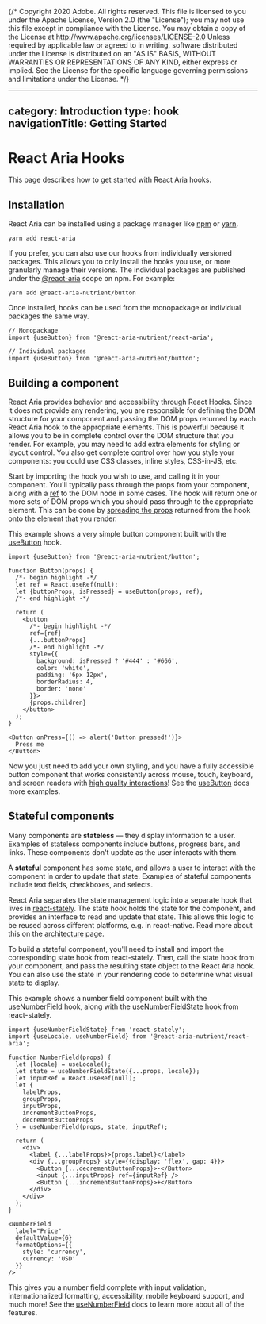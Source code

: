{/* Copyright 2020 Adobe. All rights reserved.
This file is licensed to you under the Apache License, Version 2.0 (the "License");
you may not use this file except in compliance with the License. You may obtain a copy
of the License at http://www.apache.org/licenses/LICENSE-2.0
Unless required by applicable law or agreed to in writing, software distributed under
the License is distributed on an "AS IS" BASIS, WITHOUT WARRANTIES OR REPRESENTATIONS
OF ANY KIND, either express or implied. See the License for the specific language
governing permissions and limitations under the License. */}



---
category: Introduction
type: hook
navigationTitle: Getting Started
---

# React Aria Hooks

This page describes how to get started with React Aria hooks.

## Installation

React Aria can be installed using a package manager like [npm](https://docs.npmjs.com/cli/npm) or
[yarn](https://classic.yarnpkg.com/lang/en/).

```
yarn add react-aria
```

If you prefer, you can also use our hooks from individually versioned packages. This allows you to only
install the hooks you use, or more granularly manage their versions. The individual packages are published
under the [@react-aria](https://www.npmjs.com/org/react-aria) scope on npm. For example:

```
yarn add @react-aria-nutrient/button
```

Once installed, hooks can be used from the monopackage or individual packages the same way.

```tsx
// Monopackage
import {useButton} from '@react-aria-nutrient/react-aria';
```

```tsx keepIndividualImports
// Individual packages
import {useButton} from '@react-aria-nutrient/button';
```

## Building a component

React Aria provides behavior and accessibility through React Hooks. Since it does not provide any rendering,
you are responsible for defining the DOM structure for your component and passing the DOM props returned by each
React Aria hook to the appropriate elements. This is powerful because it allows you to be in complete control over
the DOM structure that you render. For example, you may need to add extra elements for styling or layout control.
You also get complete control over how you style your components: you could use CSS classes, inline styles, CSS-in-JS, etc.

Start by importing the hook you wish to use, and calling it in your component. You'll typically pass through the props
from your component, along with a [ref](https://react.dev/learn/referencing-values-with-refs#refs-and-the-dom) to the DOM node in some cases.
The hook will return one or more sets of DOM props which you should pass through to the appropriate element. This can be
done by [spreading the props](https://react.dev/learn/passing-props-to-a-component#forwarding-props-with-the-jsx-spread-syntax) returned from the hook onto
the element that you render.

This example shows a very simple button component built with the [useButton](useButton.html) hook.

```tsx example export=true
import {useButton} from '@react-aria-nutrient/button';

function Button(props) {
  /*- begin highlight -*/
  let ref = React.useRef(null);
  let {buttonProps, isPressed} = useButton(props, ref);
  /*- end highlight -*/

  return (
    <button
      /*- begin highlight -*/
      ref={ref}
      {...buttonProps}
      /*- end highlight -*/
      style={{
        background: isPressed ? '#444' : '#666',
        color: 'white',
        padding: '6px 12px',
        borderRadius: 4,
        border: 'none'
      }}>
      {props.children}
    </button>
  );
}

<Button onPress={() => alert('Button pressed!')}>
  Press me
</Button>
```

Now you just need to add your own styling, and you have a fully accessible button component that works consistently
across mouse, touch, keyboard, and screen readers with [high quality interactions](../blog/building-a-button-part-1.html)!
See the [useButton](useButton.html) docs more examples.

## Stateful components

Many components are **stateless** — they display information to a user. Examples of stateless components include buttons,
progress bars, and links. These components don't update as the user interacts with them.

A **stateful** component has some state, and allows a user to interact with the component in order to update that state.
Examples of stateful components include text fields, checkboxes, and selects.

React Aria separates the state management logic into a separate hook that lives in [react-stately](../react-stately/index.html).
The state hook holds the state for the component, and provides an interface to read and update that state. This allows
this logic to be reused across different platforms, e.g. in react-native. Read more about this on the
[architecture](../architecture.html) page.

To build a stateful component, you'll need to install and import the corresponding state hook from react-stately.
Then, call the state hook from your component, and pass the resulting state object to the React Aria hook.
You can also use the state in your rendering code to determine what visual state to display.

This example shows a number field component built with the [useNumberField](useNumberField.html) hook, along
with the [useNumberFieldState](../react-stately/useNumberFieldState.html) hook from react-stately.

```tsx example
import {useNumberFieldState} from 'react-stately';
import {useLocale, useNumberField} from '@react-aria-nutrient/react-aria';

function NumberField(props) {
  let {locale} = useLocale();
  let state = useNumberFieldState({...props, locale});
  let inputRef = React.useRef(null);
  let {
    labelProps,
    groupProps,
    inputProps,
    incrementButtonProps,
    decrementButtonProps
  } = useNumberField(props, state, inputRef);

  return (
    <div>
      <label {...labelProps}>{props.label}</label>
      <div {...groupProps} style={{display: 'flex', gap: 4}}>
        <Button {...decrementButtonProps}>-</Button>
        <input {...inputProps} ref={inputRef} />
        <Button {...incrementButtonProps}>+</Button>
      </div>
    </div>
  );
}

<NumberField
  label="Price"
  defaultValue={6}
  formatOptions={{
    style: 'currency',
    currency: 'USD'
  }}
/>
```

This gives you a number field complete with input validation, internationalized formatting, accessibility,
mobile keyboard support, and much more! See the [useNumberField](useNumberField.html)
docs to learn more about all of the features.
